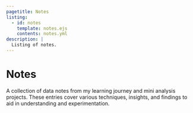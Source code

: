 ```yaml
---
pagetitle: Notes
listing:
  - id: notes
    template: notes.ejs
    contents: notes.yml
description: |
  Listing of notes.
---
```


::: {.column-page}

<h1 class="title">Notes</h1>

:::

::: {.column-screen}
::: {.portfolio-banner}
::: {.column-page}
A collection of data notes from my learning journey and mini analysis projects. These entries cover various techniques, insights, and findings to aid in understanding and experimentation.
:::
:::
:::

::: {.column-page}
:::{#notes}

:::

:::